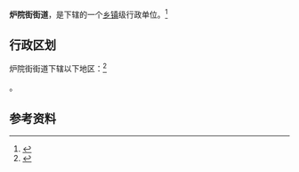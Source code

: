 {{中国乡级行政区|65/01/03/007/000}}

'''炉院街街道'''，是{{PRC admin/fullname|65/01/03/007/000|3}}下辖的一个[[乡镇|乡镇]]级行政单位。<ref>{{PRC admin/ref sgc|{{PRC admin/parent|65/01/03/007/000}}}}</ref>

== 行政区划 ==

炉院街街道下辖以下地区：<ref>{{PRC admin/ref sgc|65/01/03/007/000}}</ref>

{{PRC admin/children|65/01/03/007/000}}。

== 参考资料 ==

{{reflist}}

{{行政区划小作品}}
{{PRC admin/navcat|65/01/03/007/000}}